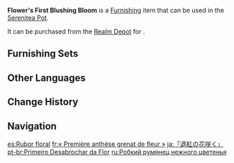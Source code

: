 {{Furnishing Infobox
|id             = 372325
|image          = Item Flower's First Blushing Bloom.png
|category       = Landform
|subcategory    = Tree
|quality        = 3
|adeptal_energy = 20
|load           = 50
|reduced_load   = 50
|description    = A lush and beautiful sakura tree that shows off a clear reddish coloration.<br>The people of [[Inazuma]] once had an elegant tradition of granting poetic names upon flora. Of course, such names did not have to follow any fixed format, just a rhythm that people could follow. It is said that many poetic nicknames that are popular today were granted at the whims of [[Kaedehara Kazuha|a certain young wanderer]].
|mention        = Kaedehara Kazuha
|source1        = [[Realm Depot]]
}}
'''Flower's First Blushing Bloom''' is a [[Furnishing]] item that can be used in the [[Serenitea Pot]].

It can be purchased from the [[Realm Depot]] for {{Item|Realm Currency|30|x=80}}.

==Furnishing Sets==
{{Craft Usage|type=Furnishing Set}}

==Other Languages==
{{Other Languages
|en      = Flower's First Blushing Bloom
|zhs     = 「花咲初退红」
|zhs_rm  = "Huā Xiào Chū Tuì Hóng"
|zht     = 「花咲初退紅」
|zht_rm  = "Huā Xiào Chū Tuì Hóng"
|zh_tl   = 
|ja      = 「退紅の花咲く」
|ja_rm   = "Taikou no Hanasaku"
|ja_tl   = "The Pink Flowers' Bloom"
|ko      = 「담홍빛 꽃」
|ko_tl   = "Light Red-Colored Flower"
|es      = Rubor floral
|es_tl   = Floral Blushing
|fr      = «&nbsp;Première anthèse grenat de fleur&nbsp;»
|fr_tl   = "Flower's First Garnet-Colored Anthesis"
|ru      = Робкий румянец нежного цветенья
|ru_tl   = Timid Blush of Delicate Blooming
|th      = "ดอกไม้งามสีแดงระเรื่อ"
|th_rm   = 
|th_tl   = 
|vi      = Hoa Tươi Vừa Chớm Nở
|vi_tl   = 
|de      = „Erste Röte“
|de_tl   = "First Blush"
|id      = "Sakura Merah Pertama"
|id_tl   = "First Red Sakura"
|pt      = Primeiro Desabrochar da Flor
|pt_tl   = 
|tr      = Pembeler Açan Çiçekler
|tr_tl   = 
|it      = Il primo fiore che arrossisce
|it_tl   = 
}}

==Change History==
{{Change History|2.2}}

==Navigation==
{{Furnishing Navbox|exterior}}

[[es:Rubor floral]]
[[fr:« Première anthèse grenat de fleur »]]
[[ja:「退紅の花咲く」]]
[[pt-br:Primeiro Desabrochar da Flor]]
[[ru:Робкий румянец нежного цветенья]]